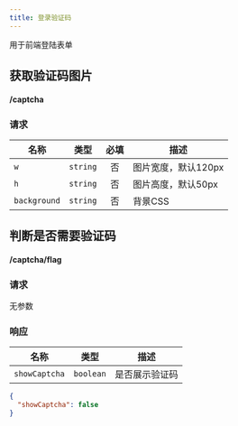 ```yaml
---
title: 登录验证码
---
```


用于前端登陆表单

## 获取验证码图片

#### <GET>/captcha</GET>  

### 请求

<APITable>

| 名称 | 类型 | 必填 | 描述 |
| --- | :-: | :-: | --- |
| `w` | `string` | 否 | 图片宽度，默认120px |
| `h` | `string` | 否 | 图片高度，默认50px |
| `background` | `string` | 否 | 背景CSS |

</APITable>

## 判断是否需要验证码

#### <GET>/captcha/flag</GET>

### 请求

无参数

### 响应

<APITable>

| 名称 | 类型 | 描述 |
| --- | :-: | --- |
| `showCaptcha` | `boolean` | 是否展示验证码 |

</APITable>

```json title="示例"
{
  "showCaptcha": false
}
```
